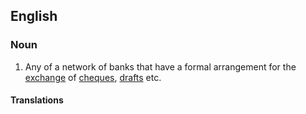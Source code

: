 ==English==

===Noun===
{{en-noun}}

# Any of a network of banks that have a formal arrangement for the [[exchange]] of [[cheque]]s, [[draft]]s etc.

====Translations====
{{trans-top|bank that has a formal arrangement for the exchange of cheques, drafts etc.}}
{{trans-mid}}
{{trans-bottom}}